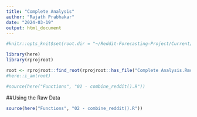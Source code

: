 ```yaml
---
title: "Complete Analysis"
author: "Rajath Prabhakar"
date: "2024-03-19"
output: html_document
---
```

```r
#knitr::opts_knit$set(root.dir = "~/Reddit-Forecasting-Project/Current/")
```

```r
library(here)
library(rprojroot)

root <- rprojroot::find_root(rprojroot::has_file("Complete Analysis.Rmd"))
#here::i_am(root)

#source(here("Functions", "02 - combine_reddit().R"))
```


##Using the Raw Data

```r
source(here("Functions", "02 - combine_reddit().R"))
```

